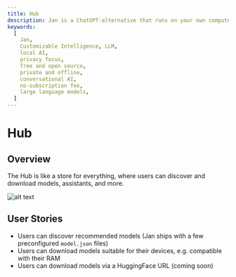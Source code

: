 ```yaml
---
title: Hub
description: Jan is a ChatGPT-alternative that runs on your own computer, with a local API server.
keywords:
  [
    Jan,
    Customizable Intelligence, LLM,
    local AI,
    privacy focus,
    free and open source,
    private and offline,
    conversational AI,
    no-subscription fee,
    large language models,
  ]
---
```


# Hub

## Overview

The Hub is like a store for everything, where users can discover and download models, assistants, and more.

![alt text](./_assets//hub-screen.png)

## User Stories

- Users can discover recommended models (Jan ships with a few preconfigured `model.json` files)
- Users can download models suitable for their devices, e.g. compatible with their RAM
- Users can download models via a HuggingFace URL (coming soon)

